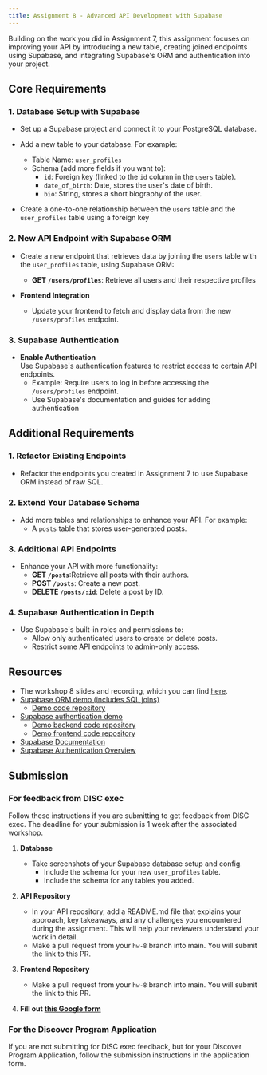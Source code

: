 ```yaml
---
title: Assignment 8 - Advanced API Development with Supabase
---
```


Building on the work you did in Assignment 7, this assignment focuses on improving your API by introducing a new table, creating joined endpoints using Supabase, and integrating Supabase's ORM and authentication into your project.

## Core Requirements

### 1. Database Setup with Supabase

- Set up a Supabase project and connect it to your PostgreSQL database.
- Add a new table to your database. For example:
  - Table Name: `user_profiles`
  - Schema (add more fields if you want to):
    - `id`: Foreign key (linked to the `id` column in the `users` table).
    - `date_of_birth`: Date, stores the user's date of birth.
    - `bio`: String, stores a short biography of the user.

- Create a one-to-one relationship between the `users` table and the `user_profiles` table using a foreign key

### 2. New API Endpoint with Supabase ORM

- Create a new endpoint that retrieves data by joining the `users` table with the `user_profiles` table, using Supabase ORM:
  - **GET `/users/profiles`**: Retrieve all users and their respective profiles

- **Frontend Integration**  
  - Update your frontend to fetch and display data from the new `/users/profiles` endpoint.

### 3. Supabase Authentication

- **Enable Authentication**  
  Use Supabase's authentication features to restrict access to certain API endpoints.
  - Example: Require users to log in before accessing the `/users/profiles` endpoint.
  - Use Supabase's documentation and guides for adding authentication

## Additional Requirements
### 1. Refactor Existing Endpoints

- Refactor the endpoints you created in Assignment 7 to use Supabase ORM instead of raw SQL. 

### 2. Extend Your Database Schema

- Add more tables and relationships to enhance your API. For example:
  - A `posts` table that stores user-generated posts.

### 3. Additional API Endpoints

- Enhance your API with more functionality:
  - **GET `/posts`**:Retrieve all posts with their authors.
  - **POST `/posts`**: Create a new post.
  - **DELETE `/posts/:id`**: Delete a post by ID.
  
### 4. Supabase Authentication in Depth

- Use Supabase's built-in roles and permissions to:
  - Allow only authenticated users to create or delete posts.
  - Restrict some API endpoints to admin-only access.

## Resources

- The workshop 8 slides and recording, which you can find [here](/content/workshops/workshop-8).
- [Supabase ORM demo (includes SQL joins)](https://www.loom.com/share/58c373c8584a4e2a99a4562615eeea77)
  - [Demo code repository](https://github.com/DISC-NU/supabase-node-express-demo)
- [Supabase authentication demo](https://www.loom.com/share/dc2bc9edecfc4cc8ad12df5e3311363d)
  - [Demo backend code repository](https://github.com/DISC-NU/supabase-auth-server)
  - [Demo frontend code repository](https://github.com/DISC-NU/supabase-auth-frontend)
- [Supabase Documentation](https://supabase.com/docs)
- [Supabase Authentication Overview](https://supabase.com/docs/guides/auth)

## Submission

### For feedback from DISC exec
Follow these instructions if you are submitting to get feedback from DISC exec.
The deadline for your submission is 1 week after the associated workshop.

1. **Database**

   - Take screenshots of your Supabase database setup and config.
     - Include the schema for your new `user_profiles` table.
     - Include the schema for any tables you added.

2. **API Repository**

    - In your API repository, add a README.md file that explains your approach, key takeaways, and any challenges you encountered during the assignment. This will help your reviewers understand your work in detail.
    - Make a pull request from your `hw-8` branch into main. You will submit the link to this PR.

3. **Frontend Repository**

    - Make a pull request from your `hw-8` branch into main. You will submit the link to this PR.

4. **Fill out [this Google form](https://docs.google.com/forms/d/e/1FAIpQLSeOeD8XOT3YJe_y_O6NlEPA78k8Y37gbQTCZDl8gRVfFsGCEQ/viewform)**

### For the Discover Program Application
If you are not submitting for DISC exec feedback, but for your Discover Program Application,
follow the submission instructions in the application form.
